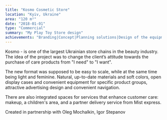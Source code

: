 ```yaml
---
title: "Kosmo Cosmetic Store"
location: "Kyiv, Ukraine"
area: "120 m²"
date: "2018-01-01"
type: "Commercial"
summary: "My Play Toy Store design"
achievements: "Branding|Concept|Planning solutions|Design of the equipment and unique elements|Outdoor area design|3d visualization|Drawings|Visual communication|Specification of materials and equipment"
---
```


Kosmo - is one of the largest Ukrainian store chains in the beauty industry. The idea of the project was to change the client’s attitude towards the purchase of care products from "I need" to "I want".

The new format was supposed to be easy to scale, while at the same time being light and feminine.
Natural, up-to-date materials and soft colors, open display cases and convenient equipment for specific product groups, attractive advertising design and convenient navigation.

There are also integrated spaces for services that enhance customer care: makeup, a children's area, and a partner delivery service from Mist express.

Created in partnership with Oleg Mochalkin, Igor Stepanov
